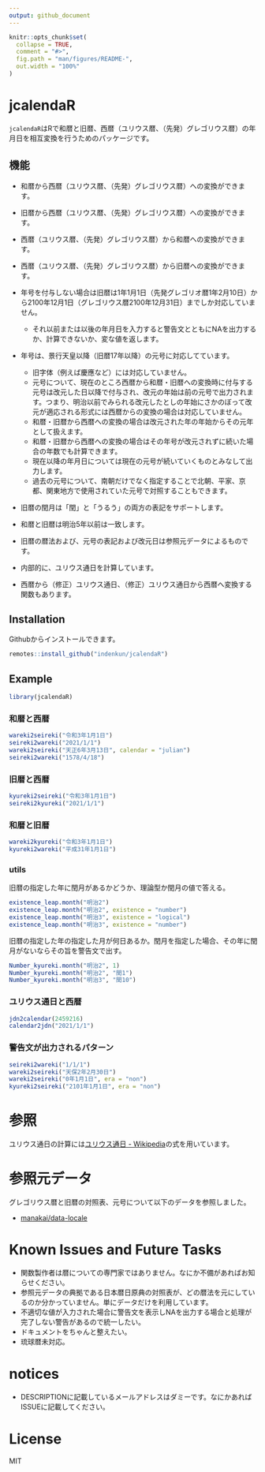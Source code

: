 ```yaml
---
output: github_document
---
```


<!-- README.md is generated from README.Rmd. Please edit that file -->

```r
knitr::opts_chunk$set(
  collapse = TRUE,
  comment = "#>",
  fig.path = "man/figures/README-",
  out.width = "100%"
)
```

# jcalendaR

<!-- badges: start -->
<!-- badges: end -->

`jcalendaR`はRで和暦と旧暦、西暦（ユリウス暦、（先発）グレゴリウス暦）の年月日を相互変換を行うためのパッケージです。

## 機能

* 和暦から西暦（ユリウス暦、（先発）グレゴリウス暦）への変換ができます。
* 旧暦から西暦（ユリウス暦、（先発）グレゴリウス暦）への変換ができます。
* 西暦（ユリウス暦、（先発）グレゴリウス暦）から和暦への変換ができます。
* 西暦（ユリウス暦、（先発）グレゴリウス暦）から旧暦への変換ができます。

* 年号を付与しない場合は旧暦は1年1月1日（先発グレゴリオ暦1年2月10日）から2100年12月1日（グレゴリウス暦2100年12月31日）までしか対応していません。
    * それ以前または以後の年月日を入力すると警告文とともにNAを出力するか、計算できないか、変な値を返します。

* 年号は、景行天皇以降（旧暦17年以降）の元号に対応してています。
    * 旧字体（例えば慶應など）には対応していません。
    * 元号について、現在のところ西暦から和暦・旧暦への変換時に付与する元号は改元した日以降で付与され、改元の年始は前の元号で出力されます。つまり、明治以前でみられる改元したとしの年始にさかのぼって改元が適応される形式には西暦からの変換の場合は対応していません。
    * 和暦・旧暦から西暦への変換の場合は改元された年の年始からその元年として扱えます。
    * 和暦・旧暦から西暦への変換の場合はその年号が改元されずに続いた場合の年数でも計算できます。
    * 現在以降の年月日については現在の元号が続いていくものとみなして出力します。
    * 過去の元号について、南朝だけでなく指定することで北朝、平家、京都、関東地方で使用されていた元号で対照することもできます。

* 旧暦の閏月は「閏」と「うるう」の両方の表記をサポートします。

* 和暦と旧暦は明治5年以前は一致します。
* 旧暦の暦法および、元号の表記および改元日は参照元データによるものです。

* 内部的に、ユリウス通日を計算しています。
* 西暦から（修正）ユリウス通日、（修正）ユリウス通日から西暦へ変換する関数もあります。

## Installation

Githubからインストールできます。

```r
remotes::install_github("indenkun/jcalendaR")
```

## Example

```r
library(jcalendaR)
```

### 和暦と西暦

```r
wareki2seireki("令和3年1月1日")
seireki2wareki("2021/1/1")
wareki2seireki("天正6年3月13日", calendar = "julian")
seireki2wareki("1578/4/18")
```

### 旧暦と西暦

```r
kyureki2seireki("令和3年1月1日")
seireki2kyureki("2021/1/1")
```

### 和暦と旧暦

```r
wareki2kyureki("令和3年1月1日")
kyureki2wareki("平成31年1月1日")
```

### utils

旧暦の指定した年に閏月があるかどうか、理論型か閏月の値で答える。
```r
existence_leap.month("明治2")
existence_leap.month("明治2", existence = "number")
existence_leap.month("明治3", existence = "logical")
existence_leap.month("明治3", existence = "number")
```

旧暦の指定した年の指定した月が何日あるか。閏月を指定した場合、その年に閏月がないならその旨を警告文で出す。
```r
Number_kyureki.month("明治2", 1)
Number_kyureki.month("明治2", "閏1")
Number_kyureki.month("明治3", "閏10")
```

### ユリウス通日と西暦

```r
jdn2calendar(2459216)
calendar2jdn("2021/1/1")
```


### 警告文が出力されるパターン

```r
seireki2wareki("1/1/1")
wareki2seireki("天保2年2月30日")
wareki2seireki("0年1月1日", era = "non")
kyureki2seireki("2101年1月1日", era = "non") 
```

# 参照

ユリウス通日の計算には[ユリウス通日 - Wikipedia](a.wikipedia.org/w/index.php?title=ユリウス通日)の式を用いています。

# 参照元データ

グレゴリウス暦と旧暦の対照表、元号について以下のデータを参照しました。

* [manakai/data-locale](https://github.com/manakai/data-locale)

# Known Issues and Future Tasks

* 関数製作者は暦についての専門家ではありません。なにか不備があればお知らせください。
* 参照元データの典拠である日本暦日原典の対照表が、どの暦法を元にしているのか分かっていません。単にデータだけを利用しています。
* 不適切な値が入力された場合に警告文を表示しNAを出力する場合と処理が完了しない警告があるので統一したい。
* ドキュメントをちゃんと整えたい。
* 琉球暦未対応。

# notices

* DESCRIPTIONに記載しているメールアドレスはダミーです。なにかあればISSUEに記載してください。

# License

MIT
